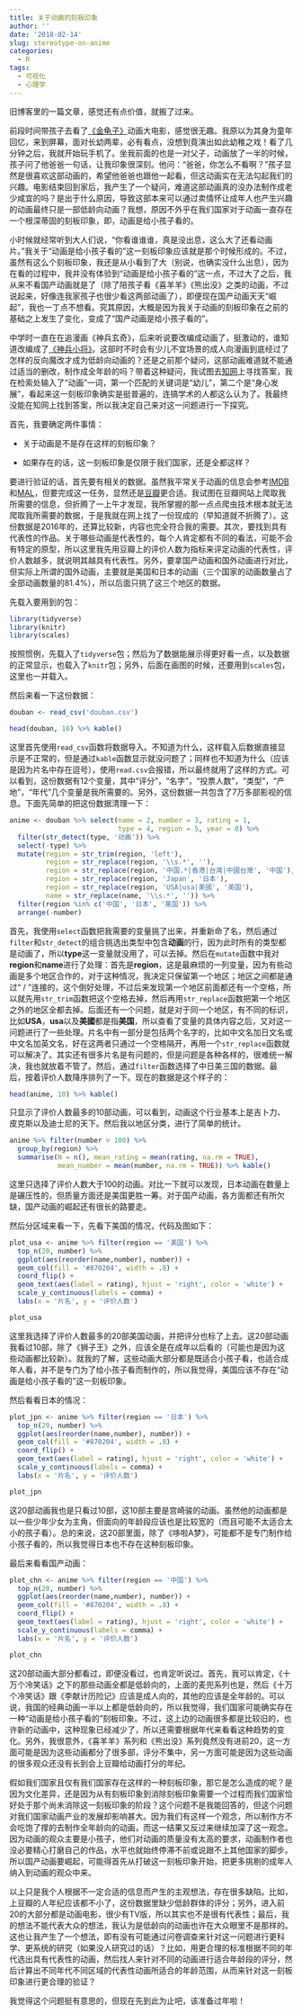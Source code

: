 ```yaml
---
title: 关于动画的刻板印象
author: ''
date: '2018-02-14'
slug: stereotype-on-anime
categories:
  - R
tags:
  - 可视化
  - 心理学
---
```


旧博客里的一篇文章，感觉还有点价值，就搬了过来。

前段时间带孩子去看了[《金龟子》](https://movie.douban.com/subject/27605297/)动画大电影，感觉很无趣。我原以为其身为童年回忆，来到屏幕，面对长幼两辈，必有看点，没想到竟演出如此幼稚之戏！看了几分钟之后，我就开始玩手机了。坐我前面的也是一对父子，动画放了一半的时候，孩子问了他爸爸一句话，让我印象很深刻。他问：“爸爸，你怎么不看啊？”孩子显然是很喜欢这部动画的，希望他爸爸也跟他一起看，但这动画实在无法勾起我们的兴趣。电影结束回到家后，我产生了一个疑问，难道这部动画真的没办法制作成老少咸宜的吗？是出于什么原因，导致这部本来可以通过卖情怀让成年人也产生兴趣的动画最终只是一部低龄向动画？我想，原因不外乎在我们国家对于动画一直存在一个根深蒂固的刻板印象，即，动画是给小孩子看的。

小时候就经常听到大人们说，“你看谁谁谁，真是没出息，这么大了还看动画片。”我关于“动画是给小孩子看的”这一刻板印象应该就是那个时候形成的。不过，虽然有这么个刻板印象，我还是从小看到了大（别说，也确实没什么出息），因为在看的过程中，我并没有体验到“动画是给小孩子看的”这一点，不过大了之后，我从来不看国产动画就是了（除了陪孩子看《喜羊羊》《熊出没》之类的动画，不过说起来，好像连我家孩子也很少看这两部动画了），即便现在国产动画天天“崛起”，我也一丁点不想看。究其原因，大概是因为我关于动画的刻板印象在之前的基础之上发生了变化，变成了“国产动画是给小孩子看的”。

中学时一直在在追漫画《神兵玄奇》，后来听说要改编成动画了，挺激动的，谁知道改编成了[《神兵小将》](https://movie.douban.com/subject/22735528/)。这部时不时会有少儿不宜场景的成人向漫画到底经过了怎样的反向魔改才成为低龄向动画的？还是之前那个疑问，这部动画难道就不能通过适当的删改，制作成全年龄的吗？带着这种疑问，我试图去[知网](http://www.cnki.net/)上寻找答案，我在检索处输入了“动画”一词，第一个匹配的关键词是“幼儿”，第二个是“身心发展”，看起来这一刻板印象确实是挺普遍的，连搞学术的人都这么认为了。我最终没能在知网上找到答案，所以我决定自己来对这一问题进行一下探究。

首先，我要确定两件事情：

 - 关于动画是不是存在这样的刻板印象？
 
 - 如果存在的话，这一刻板印象是仅限于我们国家，还是全都这样？

要进行验证的话，首先要有相关的数据。虽然我平常关于动画的信息会参考[IMDB](http://www.imdb.com/)和[MAL](https://myanimelist.net/)，但要完成这一任务，显然还是[豆瓣](https://www.douban.com/)更合适。我试图在豆瓣网站上爬取我所需要的信息，但折腾了一上午才发现，我所掌握的那一点点爬虫技术根本就无法爬取我所需要的数据，于是我就在网上找了一份现成的（早知道就不折腾了）。这份数据是2016年的，还算比较新，内容也完全符合我的需要。其次，要找到具有代表性的作品。关于哪些动画是代表性的，每个人肯定都有不同的看法，可能不会有特定的原型，所以这里我先用豆瓣上的评价人数为指标来评定动画的代表性，评价人数越多，就说明其越具有代表性。另外，要拿国产动画和国外动画进行对比，但实际上所谓的国外动画，主要就是美国和日本的动画（三个国家的动画数量占了全部动画数量的81.4%），所以后面只挑了这三个地区的数据。

先载入要用到的包：

```r
library(tidyverse)
library(knitr)
library(scales)
```

按照惯例，先载入了`tidyverse`包；然后为了数据能展示得更好看一点，以及数据的正常显示，也载入了`knitr`包；另外，后面在画图的时候，还要用到`scales`包，这里也一并载入。

然后来看一下这份数据：

```r
douban <- read_csv('douban.csv')

head(douban, 10) %>% kable()
```

这里首先使用`read_csv`函数将数据导入。不知道为什么，这样载入后数据直接显示是不正常的，但是通过`kable`函数显示就没问题了；同样也不知道为什么（应该是因为片名中存在逗号），使用`read.csv`会报错，所以最终就用了这样的方式。可以看到，这份数据有12个变量，其中“评分”，“名字”，“投票人数”，“类型”，“产地”，“年代”几个变量是我所需要的。另外，这份数据一共包含了7万多部影视的信息。下面先简单的把这份数据清理一下：

```r
anime <- douban %>% select(name = 2, number = 3, rating = 1, 
                           type = 4, region = 5, year = 8) %>% 
  filter(str_detect(type, '动画')) %>%
  select(-type) %>% 
  mutate(region = str_trim(region, 'left'), 
         region = str_replace(region, '\\s.*', ''),
         region = str_replace(region, '中国.*|香港|台湾|中國台灣', '中国'),
         region = str_replace(region, 'Japan', '日本'),
         region = str_replace(region, 'USA|usa|美國', '美国'), 
         name = str_replace(name, '\\s.*', '')) %>% 
  filter(region %in% c('中国', '日本', '美国')) %>% 
  arrange(-number)
```

首先，我使用`select`函数把我需要的变量挑了出来，并重新命了名，然后通过`filter`和`str_detect`的组合挑选出类型中包含**动画**的行，因为此时所有的类型都是动画了，所以**type**这一变量就没用了，可以去掉。然后在`mutate`函数中我对**region**和**name**进行了处理：首先是**region**，这是最麻烦的一列变量，因为有些动画是多个地区合作的，对于这种情况，我决定只保留第一个地区；地区之间都是通过“ / ”连接的，这个倒好处理，不过后来发现第一个地区前面都还有一个空格，所以就先用`str_trim`函数把这个空格去掉，然后再用`str_replace`函数把第一个地区之外的地区全都去掉。后面还有一个问题，就是对于同一个地区，有不同的标识，比如**USA**，**usa**以及**美國**都是指**美国**，所以查看了变量的具体内容之后，又对这一问题进行了一些处理。片名中有一部分是包括两个名字的，比如中文名加日文名或中文名加英文名，好在这两者只通过一个空格隔开，再用一个`str_replace`函数就可以解决了。其实还有很多片名是有问题的，但是问题是各种各样的，很难统一解决，我也就放着不管了。然后，通过`filter`函数选择了中日美三国的数据。最后，按着评价人数降序排列了一下。现在的数据是这个样子的：

```r
head(anime, 10) %>% kable()
```

只显示了评价人数最多的10部动画，可以看到，动画这个行业基本上是吉卜力、皮克斯以及迪士尼的天下。然后我以地区分类，进行了简单的统计。

```r
anime %>% filter(number > 100) %>% 
  group_by(region) %>% 
  summarise(N = n(), mean_rating = mean(rating, na.rm = TRUE), 
            mean_number = mean(number, na.rm = TRUE)) %>% kable()
```

这里只选择了评价人数大于100的动画。对比一下就可以发现，日本动画在数量上是碾压性的，但质量方面还是美国更胜一筹。对于国产动画，各方面都还有所欠缺，国产动画的崛起还有很长的路要走。

然后分区域来看一下，先看下美国的情况，代码及图如下：

```r
plot_usa <- anime %>% filter(region == '美国') %>% 
  top_n(20, number) %>% 
  ggplot(aes(reorder(name,number), number)) + 
  geom_col(fill = '#870204', width = .8) + 
  coord_flip() + 
  geom_text(aes(label = rating), hjust = 'right', color = 'white') + 
  scale_y_continuous(labels = comma) + 
  labs(x = '片名', y = '评价人数')
```

```r
plot_usa
```

这里我选择了评价人数最多的20部美国动画，并把评分也标了上去。这20部动画我看过10部，除了《狮子王》之外，应该全是在成年以后看的（可能也是因为这些动画都比较新）。就我的了解，这些动画大部分都是既适合小孩子看，也适合成年人看，并不是专门为了给小孩子看而制作的，所以我觉得，美国应该不存在“动画是给小孩子看的”这一刻板印象。

然后看看日本的情况：

```r
plot_jpn <- anime %>% filter(region == '日本') %>% 
  top_n(20, number) %>% 
  ggplot(aes(reorder(name,number), number)) + 
  geom_col(fill = '#870204', width = .8) + 
  coord_flip() + 
  geom_text(aes(label = rating), hjust = 'right', color = 'white') + 
  scale_y_continuous(labels = comma) + 
  labs(x = '片名', y = '评价人数')
```

```r
plot_jpn
```

这20部动画我也是只看过10部，这10部主要是宫崎骏的动画。虽然他的动画都是以一些少年少女为主角，但面向的年龄段应该也是比较宽的（而且可能不太适合太小的孩子看）。总的来说，这20部里面，除了《哆啦A梦》，可能都不是专门制作给小孩子看的，所以我觉得日本也不存在这种刻板印象。

最后来看看国产动画：

```r
plot_chn <- anime %>% filter(region == '中国') %>% 
  top_n(20, number) %>% 
  ggplot(aes(reorder(name,number), number)) + 
  geom_col(fill = '#870204', width = .8) + 
  coord_flip() + 
  geom_text(aes(label = rating), hjust = 'right', color = 'white') + 
  scale_y_continuous(labels = comma) + 
  labs(x = '片名', y = '评价人数')
```

```r
plot_chn
```

这20部动画大部分都看过，即便没看过，也肯定听说过。首先，我可以肯定，《十万个冷笑话》之下的那些动画全都是低龄向的，上面的麦兜系列也是，然后《十万个冷笑话》跟《李献计历险记》应该是成人向的，其他的应该是全年龄的。可以说，我国的经典动画一半以上都是低龄向的，所以我觉得，我们国家可能确实存在一种“动画是给小孩子看的”刻板印象。不过，这上边的动画很多都是比较旧的，也许新的动画中，这种现象已经减少了，所以还需要根据年代来看看这种趋势的变化。另外，我很意外，《喜羊羊》系列和《熊出没》系列竟然没有进前20，这一方面可能是因为这些动画都分了很多部，评分不集中，另一方面可能是因为这些动画的很多观众还没有长到会上豆瓣给动画打分的年纪。

假如我们国家且仅有我们国家存在这样的一种刻板印象，那它是怎么造成的呢？是因为文化差异，还是因为从有刻板印象到消除刻板印象需要一个过程而我们国家恰好处于那个尚未消除这一刻板印象的阶段？这个问题不是我能回答的，但这个问题对我们国家动画产业的发展却影响甚大。因为我们有这样一个观念，所以制作方不会吃饱了撑的去制作全年龄向的动画，而这一结果又反过来继续加深了这一观念。因为动画的观众主要是小孩子，他们对动画的质量没有太高的要求，动画制作者也没必要精心打磨自己的作品，水平也就始终停滞不前或说跟不上其他国家的脚步。所以国产动画要崛起，可能得首先从打破这一刻板印象开始，把更多挑剔的成年人纳入到动画的观众中来。

以上只是我个人根据不一定合适的信息而产生的主观想法，存在很多缺陷。比如，上豆瓣的人年纪应该都不小了，这份数据里缺少低龄群体的评分；另外，进入前20的大部分都是动画电影，很少有TV版，所以其实也不是很有代表性；最后，我的想法不能代表大众的想法，我认为是低龄向的动画也许在大众眼里不是那样的。这也让我产生了一个想法，即有没有可能通过问卷调查来针对这一问题进行更科学、更系统的研究（如果没人研究过的话）？比如，用更合理的标准根据不同的年代选出具有代表性的动画，然后找人来针对不同的动画进行适合年龄段的评分，然后计算出不同年代不同区域的代表性动画所适合的年龄范围，从而来针对这一刻板印象进行更合理的验证？

我觉得这个问题挺有意思的，但现在先到此为止吧，该准备过年啦！
